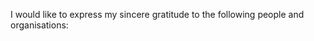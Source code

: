 \chapter{Acknowledgements}

I would like to express my sincere gratitude to the following people
and organisations:

\begin{itemize}
  \item Dr. S. Bierman for her guidance and patience as a supervisor and for allowing me freedom in the choice of research directions.
  \item The National Research Foundation (NRF) for financial support under grant number: UID xxx. \textit{Opinions expressed and conclusions arrived at, are those of the author and are not necessarily to be attributed to the NRF.}
  \item The UCI Machine Learning Repository (Dheeru and Karra Taniskidou, 2017) for hosting a platform to share datasets.
  \item My parents and close family for believing in me and motivating me.
  \item Most importantly, my partner, for her never-ending support, love and understanding.
\end{itemize}